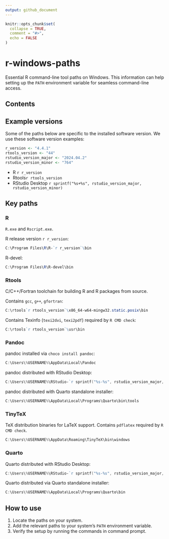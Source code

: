 ```yaml
---
output: github_document
---
```


<!-- Render README.Rmd. Then open README.md and use VS Code (Markdown All in One) to create/update TOC. -->

```r
knitr::opts_chunk$set(
  collapse = TRUE,
  comment = "#>",
  echo = FALSE
)
```

# r-windows-paths

Essential R command-line tool paths on Windows.
This information can help setting up the `PATH` environment variable
for seamless command-line access.

## Contents

## Example versions

Some of the paths below are specific to the installed software version.
We use these software version examples:

```r
r_version <- "4.4.1"
rtools_version <- "44"
rstudio_version_major <- "2024.04.2"
rstudio_version_minor <- "764"
```

- R `r r_version`
- Rtools`r rtools_version`
- RStudio Desktop `r sprintf("%s+%s", rstudio_version_major, rstudio_version_minor)`

## Key paths

### R

`R.exe` and `Rscript.exe`.

R release version `r r_version`:

```powershell
C:\Program Files\R\R-`r r_version`\bin
```

R-devel:

```powershell
C:\Program Files\R\R-devel\bin
```

### Rtools

C/C++/Fortran toolchain for building R and R packages from source.

Contains `gcc`, `g++`, `gfortran`:

```powershell
C:\rtools`r rtools_version`\x86_64-w64-mingw32.static.posix\bin
```

Contains Texinfo (`texi2dvi`, `texi2pdf`) required by `R CMD check`:

```powershell
C:\rtools`r rtools_version`\usr\bin
```

### Pandoc

pandoc installed via `choco install pandoc`:

```powershell
C:\Users\%USERNAME%\AppData\Local\Pandoc
```

pandoc distributed with RStudio Desktop:

```powershell
C:\Users\%USERNAME%\RStudio-`r sprintf("%s-%s", rstudio_version_major, rstudio_version_minor)`\resources\app\bin\quarto\bin\tools
```

pandoc distributed with Quarto standalone installer:

```powershell
C:\Users\%USERNAME%\AppData\Local\Programs\Quarto\bin\tools
```

### TinyTeX

TeX distribution binaries for LaTeX support.
Contains `pdflatex` required by `R CMD check`.

```powershell
C:\Users\%USERNAME%\AppData\Roaming\TinyTeX\bin\windows
```

### Quarto

Quarto distributed with RStudio Desktop:

```powershell
C:\Users\%USERNAME%\RStudio-`r sprintf("%s-%s", rstudio_version_major, rstudio_version_minor)`\resources\app\bin\quarto\bin
```

Quarto distributed via Quarto standalone installer:

```powershell
C:\Users\%USERNAME%\AppData\Local\Programs\Quarto\bin
```

## How to use

<!-- TODO: Add screenshots -->

1. Locate the paths on your system.
1. Add the relevant paths to your system's `PATH` environment variable.
1. Verify the setup by running the commands in command prompt.
